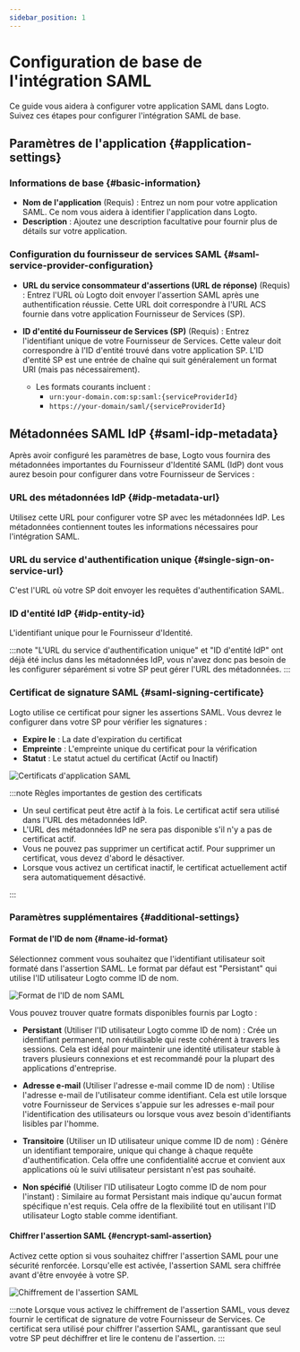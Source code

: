 ```yaml
---
sidebar_position: 1
---
```


# Configuration de base de l'intégration SAML

Ce guide vous aidera à configurer votre application SAML dans Logto. Suivez ces étapes pour configurer l'intégration SAML de base.

## Paramètres de l'application \{#application-settings}

### Informations de base \{#basic-information}

- **Nom de l'application** (Requis) : Entrez un nom pour votre application SAML. Ce nom vous aidera à identifier l'application dans Logto.
- **Description** : Ajoutez une description facultative pour fournir plus de détails sur votre application.

### Configuration du fournisseur de services SAML \{#saml-service-provider-configuration}

- **URL du service consommateur d'assertions (URL de réponse)** (Requis) : Entrez l'URL où Logto doit envoyer l'assertion SAML après une authentification réussie. Cette URL doit correspondre à l'URL ACS fournie dans votre application Fournisseur de Services (SP).

- **ID d'entité du Fournisseur de Services (SP)** (Requis) : Entrez l'identifiant unique de votre Fournisseur de Services. Cette valeur doit correspondre à l'ID d'entité trouvé dans votre application SP. L'ID d'entité SP est une entrée de chaîne qui suit généralement un format URI (mais pas nécessairement).
  - Les formats courants incluent :
    - `urn:your-domain.com:sp:saml:{serviceProviderId}`
    - `https://your-domain/saml/{serviceProviderId}`

## Métadonnées SAML IdP \{#saml-idp-metadata}

Après avoir configuré les paramètres de base, Logto vous fournira des métadonnées importantes du Fournisseur d'Identité SAML (IdP) dont vous aurez besoin pour configurer dans votre Fournisseur de Services :

### URL des métadonnées IdP \{#idp-metadata-url}

Utilisez cette URL pour configurer votre SP avec les métadonnées IdP. Les métadonnées contiennent toutes les informations nécessaires pour l'intégration SAML.

### URL du service d'authentification unique \{#single-sign-on-service-url}

C'est l'URL où votre SP doit envoyer les requêtes d'authentification SAML.

### ID d'entité IdP \{#idp-entity-id}

L'identifiant unique pour le Fournisseur d'Identité.

:::note
"L'URL du service d'authentification unique" et "ID d'entité IdP" ont déjà été inclus dans les métadonnées IdP, vous n'avez donc pas besoin de les configurer séparément si votre SP peut gérer l'URL des métadonnées.
:::

### Certificat de signature SAML \{#saml-signing-certificate}

Logto utilise ce certificat pour signer les assertions SAML. Vous devrez le configurer dans votre SP pour vérifier les signatures :

- **Expire le** : La date d'expiration du certificat
- **Empreinte** : L'empreinte unique du certificat pour la vérification
- **Statut** : Le statut actuel du certificat (Actif ou Inactif)

![Certificats d'application SAML](./assets/certificates.png)

:::note Règles importantes de gestion des certificats

- Un seul certificat peut être actif à la fois. Le certificat actif sera utilisé dans l'URL des métadonnées IdP.
- L'URL des métadonnées IdP ne sera pas disponible s'il n'y a pas de certificat actif.
- Vous ne pouvez pas supprimer un certificat actif. Pour supprimer un certificat, vous devez d'abord le désactiver.
- Lorsque vous activez un certificat inactif, le certificat actuellement actif sera automatiquement désactivé.

:::

### Paramètres supplémentaires \{#additional-settings}

#### Format de l'ID de nom \{#name-id-format}

Sélectionnez comment vous souhaitez que l'identifiant utilisateur soit formaté dans l'assertion SAML. Le format par défaut est "Persistant" qui utilise l'ID utilisateur Logto comme ID de nom.

![Format de l'ID de nom SAML](./assets/name-id-format.png)

Vous pouvez trouver quatre formats disponibles fournis par Logto :

- **Persistant** (Utiliser l'ID utilisateur Logto comme ID de nom) : Crée un identifiant permanent, non réutilisable qui reste cohérent à travers les sessions. Cela est idéal pour maintenir une identité utilisateur stable à travers plusieurs connexions et est recommandé pour la plupart des applications d'entreprise.

- **Adresse e-mail** (Utiliser l'adresse e-mail comme ID de nom) : Utilise l'adresse e-mail de l'utilisateur comme identifiant. Cela est utile lorsque votre Fournisseur de Services s'appuie sur les adresses e-mail pour l'identification des utilisateurs ou lorsque vous avez besoin d'identifiants lisibles par l'homme.

- **Transitoire** (Utiliser un ID utilisateur unique comme ID de nom) : Génère un identifiant temporaire, unique qui change à chaque requête d'authentification. Cela offre une confidentialité accrue et convient aux applications où le suivi utilisateur persistant n'est pas souhaité.

- **Non spécifié** (Utiliser l'ID utilisateur Logto comme ID de nom pour l'instant) : Similaire au format Persistant mais indique qu'aucun format spécifique n'est requis. Cela offre de la flexibilité tout en utilisant l'ID utilisateur Logto stable comme identifiant.

#### Chiffrer l'assertion SAML \{#encrypt-saml-assertion}

Activez cette option si vous souhaitez chiffrer l'assertion SAML pour une sécurité renforcée. Lorsqu'elle est activée, l'assertion SAML sera chiffrée avant d'être envoyée à votre SP.

![Chiffrement de l'assertion SAML](./assets/encryption.png)

:::note
Lorsque vous activez le chiffrement de l'assertion SAML, vous devez fournir le certificat de signature de votre Fournisseur de Services. Ce certificat sera utilisé pour chiffrer l'assertion SAML, garantissant que seul votre SP peut déchiffrer et lire le contenu de l'assertion.
:::
